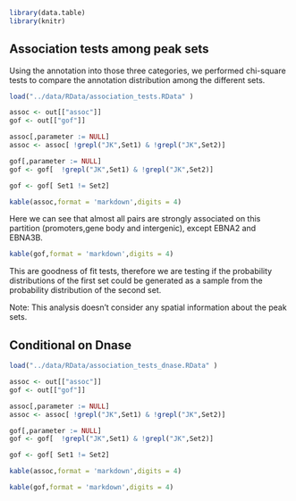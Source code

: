 

```r

library(data.table)
library(knitr)

```

## Association tests among peak sets


Using the annotation into those three categories, we performed
chi-square tests to compare the annotation distribution among the
different sets.

```r

load("../data/RData/association_tests.RData" )

assoc <- out[["assoc"]]
gof <- out[["gof"]]

assoc[,parameter := NULL]
assoc <- assoc[ !grepl("JK",Set1) & !grepl("JK",Set2)]

gof[,parameter := NULL]
gof <- gof[  !grepl("JK",Set1) & !grepl("JK",Set2)]

gof <- gof[ Set1 != Set2]

```

```r

kable(assoc,format = 'markdown',digits = 4)

```

Here we can see that almost all pairs are strongly associated on this
partition (promoters,gene body and intergenic), except EBNA2 and
EBNA3B.


```r

kable(gof,format = 'markdown',digits = 4)

```

This are goodness of fit tests, therefore we are testing if the
probability distributions of the first set could be generated as a
sample from the probability distribution of the second set.


Note: This analysis doesn't consider any spatial information about the
peak sets.

## Conditional on Dnase



```r

load("../data/RData/association_tests_dnase.RData" )

assoc <- out[["assoc"]]
gof <- out[["gof"]]

assoc[,parameter := NULL]
assoc <- assoc[ !grepl("JK",Set1) & !grepl("JK",Set2)]

gof[,parameter := NULL]
gof <- gof[  !grepl("JK",Set1) & !grepl("JK",Set2)]

gof <- gof[ Set1 != Set2]

```

```r

kable(assoc,format = 'markdown',digits = 4)

```

```r

kable(gof,format = 'markdown',digits = 4)

```


